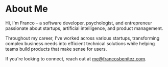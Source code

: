 # About Me

Hi, I'm Franco – a software developer, psychologist, and entrepreneur passionate about startups, artificial intelligence, and product management.

Throughout my career, I've worked across various startups, transforming complex business needs into efficient technical solutions while helping teams build products that make sense for users.

If you're looking to connect, reach out at me@francosbenitez.com.
